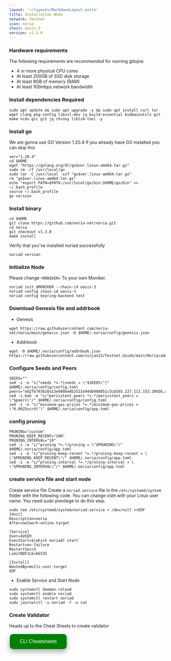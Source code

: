 ```yaml
---
layout: '~/layouts/MarkdownLayout.astro'
title: Installation Node
network: Testnet
icon: noria
chain: oasis-3
version: v1.3.0
---
```


### Hardware requirements

The following requirements are recommended for running gitopia:

- 4 or more physical CPU cores
- At least 200GB of SSD disk storage
- At least 8GB of memory (RAM)
- At least 100mbps network bandwidth


### Install dependencies Required

```
sudo apt update && sudo apt upgrade -y && sudo apt install curl tar wget clang pkg-config libssl-dev jq build-essential bsdmainutils git make ncdu gcc git jq chrony liblz4-tool -y
```

### Install go

We are gonna use GO Version 1.20.4
If you already have GO installed you can skip this 

```
ver="1.20.4"
cd $HOME
wget "https://golang.org/dl/go$ver.linux-amd64.tar.gz"
sudo rm -rf /usr/local/go
sudo tar -C /usr/local -xzf "go$ver.linux-amd64.tar.gz"
rm "go$ver.linux-amd64.tar.gz"
echo "export PATH=$PATH:/usr/local/go/bin:$HOME/go/bin" >> ~/.bash_profile
source ~/.bash_profile
go version
```

### Install binary

```
cd $HOME
git clone https://github.com/noria-net/noria.git
cd noria
git checkout v1.3.0
make install
```

Verify that you've installed noriad successfully

```
noriad version
```

### Initialize Node

Please change `<MONIKER>` To your own Moniker.

```
noriad init $MONIKER --chain-id oasis-3
noriad config chain-id oasis-3
noriad config keyring-backend test
```

### Download Genesis file and addrbook

- Genesis

```
wget https://raw.githubusercontent.com/noria-net/noria/main/genesis.json -O $HOME/.noria/config/genesis.json
```

- Addrbook

```
wget -O $HOME/.noria/config/addrbook.json https://raw.githubusercontent.com/vinjan23/Testnet.Guide/main/Noria/addrbook.json
```

### Configure Seeds and Peers

```
SEEDS=""
sed -i -e "s|^seeds *=.*|seeds = \"$SEEDS\"|" $HOME/.noria/config/config.toml
peers="e82fb793620a13e989be8b2521e94db988851c3c@165.227.113.152:26656,adb152a90a61b910feb4b2cdbd3f897251aa5452@116.202.227.117:16156,ad749d0e0c6542b89b5f98dfafe05cb527d0b9fc@65.109.6.138:26656,f60568a6ed1f848857c1c6c113719c1bb687c656@65.108.105.48:22156,60a15b1b7feb62b65d58cb4721340907c2092099@65.108.6.45:61656,5eedd8cf7fefc037a6233b1991c2a3b653518560@65.108.230.113:31066,419438c7cb152a88a30d6922a2b2c7077dd4daf5@88.99.3.158:22156,73e5dc6e04a1dd28e5851191eb9dede07f0b38fb@141.94.99.87:14095,4d8147a80c46ba21a8a276d55e6993353e03a734@165.22.42.220:26656,5c2a752c9b1952dbed075c56c600c3a79b58c395@185.16.39.172:27316,6b00a46b8c79deab378a8c1d5c2a63123b799e46@34.69.0.43:26656,31df60c419e4e5ab122ca17d95419a654729cbb7@102.130.121.211:26656,846731f7097e684efdd6b9446d562228640e2b14@34.27.228.66:26656,bb04cbb3b917efce76a8296a8411f211bad14352@159.203.5.100:26656,38de00b6d88286553eb123d16846190e5c594c59@51.79.30.118:26656,d80daf11b1b336027bb3f50dc67b9c8f6be153b0@195.201.195.61:29656,0fbeb25dfdae849be87d96a32050741a77983b13@34.87.180.66:26656,8336e98410c1c9b91ef86f13a3254a2b30a1a263@65.108.226.183:22156,42798554b12ff3c24107af3b47a28459d717bdf4@46.17.250.108:61356"
sed -i.bak -e "s/^persistent_peers *=.*/persistent_peers = \"$peers\"/" $HOME/.noria/config/config.toml
sed -i -e "s|^minimum-gas-prices *=.*|minimum-gas-prices = \"0.0025ucrd\"|" $HOME/.noria/config/app.toml
```

### config pruning

```
PRUNING="custom"
PRUNING_KEEP_RECENT="100"
PRUNING_INTERVAL="19"
sed -i -e "s/^pruning *=.*/pruning = \"$PRUNING\"/" $HOME/.noria/config/app.toml
sed -i -e "s/^pruning-keep-recent *=.*/pruning-keep-recent = \
\"$PRUNING_KEEP_RECENT\"/" $HOME/.noria/config/app.toml
sed -i -e "s/^pruning-interval *=.*/pruning-interval = \
\"$PRUNING_INTERVAL\"/" $HOME/.noria/config/app.toml
```


### create service file and start node

Create service file
Create a `noriad.service` file in the `/etc/systemd/system` folder with the following code. 
You can change `USER` with your Linux user name. You need sudo previlege to do this step.

```
sudo tee /etc/systemd/system/noriad.service > /dev/null <<EOF
[Unit]
Description=noria
After=network-online.target

[Service]
User=$USER
ExecStart=$(which noriad) start
Restart=on-failure
RestartSec=3
LimitNOFILE=65535

[Install]
WantedBy=multi-user.target
EOF
```

- Enable Service and Start Node

```
sudo systemctl daemon-reload
sudo systemctl enable noriad
sudo systemctl restart noriad
sudo journalctl -u noriad -f -o cat
```
### Create Validator

Heads up to the Cheat Sheets to create validator

<a href="https://service.vinjan.xyz/testnet/noria/cheat" target="_blank">
  <button style="background-color: green; border: none; color: white; padding: 15px 32px; text-align: center; text-decoration: none; display: inline-block; font-size: 16px; margin: 4px 2px; cursor: pointer; border-radius: 10px; box-shadow: 0 8px 16px 0 rgba(0,0,0,0.2), 0 6px 20px 0 rgba(0,0,0,0.19);" onmouseover="this.style.boxShadow='0 0 0 4px rgba(0,255,0,0.5)'" onmouseout="this.style.boxShadow='0 8px 16px 0 rgba(0,0,0,0.2), 0 6px 20px 0 rgba(0,0,0,0.19)'">CLI Cheatsheets</button>
</a>
